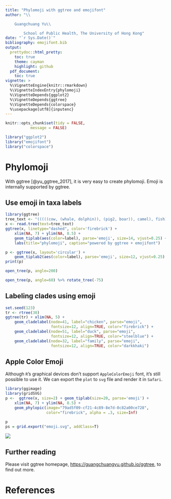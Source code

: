 ```yaml
---
title: "Phylomoji with ggtree and emojifont"
author: "\\

	Guangchuang Yu\\

        School of Public Health, The University of Hong Kong"
date: "`r Sys.Date()`"
bibliography: emojifont.bib
output:
  prettydoc::html_pretty:
    toc: true
    theme: cayman
    highlight: github
  pdf_document:
    toc: true
vignette: >
  %\VignetteEngine{knitr::rmarkdown}
  %\VignetteIndexEntry{phylomoji}
  %\VignetteDepends{ggplot2}
  %\VignetteDepends{ggtree}
  %\VignetteDepends{colorspace}
  %\usepackage[utf8]{inputenc}
---
```


```r
knitr::opts_chunk$set(tidy = FALSE,
		   message = FALSE)
```


```r
library("ggplot2")
library("emojifont")
library("colorspace")
```


# Phylomoji

With ggtree [@yu_ggtree_2017], it is very easy to create phylomoji. Emoji is internally supported by ggtree.

## Use emoji in taxa labels

```r
library(ggtree)
tree_text <- "(((((cow, (whale, dolphin)), (pig2, boar)), camel), fish), seedling);"
x <- read.tree(text=tree_text)
ggtree(x, linetype="dashed", color='firebrick') +
    xlim(NA, 7) + ylim(NA, 8.5) +
    geom_tiplab(aes(color=label), parse='emoji', size=14, vjust=0.25) +
    labs(title="phylomoji", caption="powered by ggtree + emojifont")

```


```r
p <- ggtree(x, layout='circular') +
    geom_tiplab2(aes(color=label), parse='emoji', size=12, vjust=0.25)
print(p)
```

```r
open_tree(p, angle=200)

open_tree(p, angle=60) %>% rotate_tree(-75)
```


## Labeling clades using emoji

```r
set.seed(123)
tr <- rtree(30)
ggtree(tr) + xlim(NA, 5) +
    geom_cladelabel(node=41, label="chicken", parse="emoji",
                    fontsize=12, align=TRUE, color="firebrick") +
    geom_cladelabel(node=51, label="duck", parse="emoji",
                    fontsize=12, align=TRUE, color="steelblue") +
    geom_cladelabel(node=32, label="family", parse="emoji",
                    fontsize=12, align=TRUE, color="darkkhaki")
```


## Apple Color Emoji

Although `R`'s graphical devices don't support `AppleColorEmoji` font, it's still possible to use it. We can export the `plot` to `svg` file and render it in `Safari`.

```r
library(ggimage)
library(gridSVG)
p <-  ggtree(x, size=2) + geom_tiplab(size=20, parse='emoji') +
    xlim(NA, 7) + ylim(NA, 8.5) +
    geom_phylopic(image="79ad5f09-cf21-4c89-8e7d-0c82a00ce728",
                  color="firebrick", alpha = .3, size=Inf)

p
ps = grid.export("emoji.svg", addClass=T)
```

![](figures/apple_emoji2.png)


## Further reading

Please visit ggtree homepage, <https://guangchuangyu.github.io/ggtree>, to find out more.


# References

